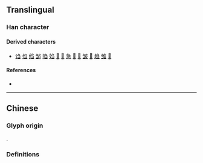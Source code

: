 {{also|芻}}
{{character info}}
==Translingual==

===Han character===
{{Han char|rn=18|rad=刀|as=03|sn=5|four=27177|canj=NSM|ids=⿱⺈彐}}

====Derived characters====
* [[诌]] [[㑇]] [[绉]] [[邹]] [[驺]] [[㛀]] [[𪺸]] [[𫇴]] [[急]] [[𫀬]] [[𫓮]] [[皱]] [[𥬠]] [[趋]] [[雏]] [[𩿿]]

====References====
* {{Han ref|kx=0137.021|hdz=10323.120|uh=520D|ud=21005}}

----

==Chinese==

===Glyph origin===
{{Han simp}}.

===Definitions===
{{zh-see|芻}}